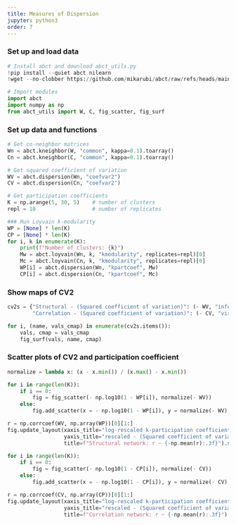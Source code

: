 ```yaml
---
title: Measures of Dispersion
jupyter: python3
order: 7
---
```


### Set up and load data

```python

# Install abct and download abct_utils.py
!pip install --quiet abct nilearn
!wget --no-clobber https://github.com/mikarubi/abct/raw/refs/heads/main/docs-code/examples/abct_utils.py

# Import modules
import abct
import numpy as np
from abct_utils import W, C, fig_scatter, fig_surf

```

### Set up data and functions

```python

# Get co-neighbor matrices
Wn = abct.kneighbor(W, "common", kappa=0.1).toarray()
Cn = abct.kneighbor(C, "common", kappa=0.1).toarray()

# Get squared coefficient of variation
WV = abct.dispersion(Wn, "coefvar2")
CV = abct.dispersion(Cn, "coefvar2")

# Get participation coefficients
K = np.arange(5, 30, 5)    # number of clusters
repl = 10                  # number of replicates

### Run Loyvain k-modularity
WP = [None] * len(K)
CP = [None] * len(K)
for i, k in enumerate(K):
    print(f"Number of clusters: {k}")
    Mw = abct.loyvain(Wn, k, "kmodularity", replicates=repl)[0]
    Mc = abct.loyvain(Cn, k, "kmodularity", replicates=repl)[0]
    WP[i] = abct.dispersion(Wn, "kpartcoef", Mw)
    CP[i] = abct.dispersion(Cn, "kpartcoef", Mc)

```

### Show maps of CV2
```python

cv2s = {"Structural - (Squared coefficient of variation)": (- WV, "inferno"),
        "Correlation - (Squared coefficient of variation)": (- CV, "viridis")}

for i, (name, vals_cmap) in enumerate(cv2s.items()):
    vals, cmap = vals_cmap
    fig_surf(vals, name, cmap)

```

### Scatter plots of CV2 and participation coefficient

```python

normalize = lambda x: (x - x.min()) / (x.max() - x.min())

for i in range(len(K)):
    if i == 0:
        fig = fig_scatter(- np.log10(1 - WP[i]), normalize(- WV))
    else:
        fig.add_scatter(x = - np.log10(1 - WP[i]), y = normalize(- WV), mode="markers")

r = np.corrcoef(WV, np.array(WP))[0][1:]
fig.update_layout(xaxis_title="log-rescaled k-participation coefficient",
                  yaxis_title="rescaled - (Squared coefficient of variation)",
                  title=f"Structural network: r ~ {-np.mean(r):.3f}").show()

for i in range(len(K)):
    if i == 0:
        fig = fig_scatter(- np.log10(1 - CP[i]), normalize(- CV))
    else:
        fig.add_scatter(x = - np.log10(1 - CP[i]), y = normalize(- CV), mode="markers")

r = np.corrcoef(CV, np.array(CP))[0][1:]
fig.update_layout(xaxis_title="log-rescaled k-participation coefficient",
                  yaxis_title="rescaled - (Squared coefficient of variation)",
                  title=f"Correlation network: r ~ {-np.mean(r):.3f}").show()

```